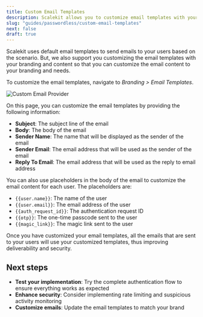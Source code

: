 ```yaml
---
title: Custom Email Templates
description: Scalekit allows you to customize email templates with your branding and content
slug: "guides/passwordless/custom-email-templates"
next: false
draft: true
---
```



Scalekit uses default email templates to send emails to your users based on the scenario. But, we also support you customizing the email templates with your branding and content so that you can customize the email content to your branding and needs.

To customize the email templates, navigate to _Branding > Email Templates_.

![Custom Email Provider](/assets/docs/unlisted/passwordless/custom-email-provider.png)

On this page, you can customize the email templates by providing the following information:

- **Subject**: The subject line of the email
- **Body**: The body of the email
- **Sender Name**: The name that will be displayed as the sender of the email
- **Sender Email**: The email address that will be used as the sender of the email
- **Reply To Email**: The email address that will be used as the reply to email address

You can also use placeholders in the body of the email to customize the email content for each user. The placeholders are:

- `{{user.name}}`: The name of the user
- `{{user.email}}`: The email address of the user
- `{{auth_request_id}}`: The authentication request ID
- `{{otp}}`: The one-time passcode sent to the user
- `{{magic_link}}`: The magic link sent to the user

Once you have customized your email templates, all the emails that are sent to your users will use your customized templates, thus improving deliverability and security.

## Next steps

- **Test your implementation**: Try the complete authentication flow to ensure everything works as expected
- **Enhance security**: Consider implementing rate limiting and suspicious activity monitoring
- **Customize emails**: Update the email templates to match your brand

<LinkCard
  title="Need more help?"
  href="/support/contact-us"
  description="Reach out to us for any questions or support"
/>
